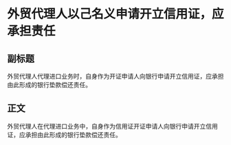 # 外贸代理人以己名义申请开立信用证，应承担责任
## 副标题
外贸代理人代理进口业务时，自身作为开证申请人向银行申请开立信用证，应承担由此形成的银行垫款偿还责任。
## 正文
外贸代理人在代理进口业务中，自身作为信用证开证申请人向银行申请开立信用证，应承担由此形成的银行垫款偿还责任。
